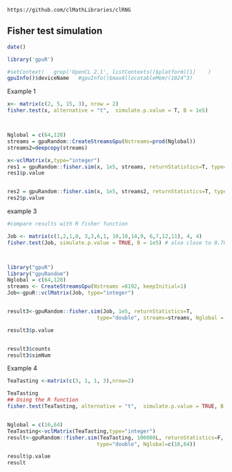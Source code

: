 <!--
%\VignetteEngine{knitr::knitr}
%\VignetteIndexEntry{Fisher test}
-->

`https://github.com/clMathLibraries/clRNG`


## Fisher test simulation

```r
date()
```


```r
library('gpuR')
```

```r
#setContext(   grep('OpenCL 2.1', listContexts()$platform)[1]    )
gpuInfo()$deviceName   #gpuInfo()$maxAllocatableMem/(1024^3)
```






Example 1
```r
x<- matrix(c(2, 5, 15, 3), nrow = 2)
fisher.test(x, alternative = "t",  simulate.p.value = T, B = 1e5)



Nglobal = c(64,128)
streams = gpuRandom::CreateStreamsGpu(Nstreams=prod(Nglobal))
streams2=deepcopy(streams)

x<-vclMatrix(x,type="integer")
res1 = gpuRandom::fisher.sim(x, 1e5, streams, returnStatistics=T, type="double", Nglobal=Nglobal)
res1$p.value


res2 = gpuRandom::fisher.sim(x, 1e5, streams2, returnStatistics=T, type="double", Nglobal=Nglobal)
res2$p.value

```



example 3
```r
#compare results with R fisher function

Job <- matrix(c(1,2,1,0, 3,3,6,1, 10,10,14,9, 6,7,12,11), 4, 4)
fisher.test(Job, simulate.p.value = TRUE, B = 1e5) # also close to 0.78



library("gpuR")
library("gpuRandom")
Nglobal = c(64,128)
streams <- CreateStreamsGpu(Nstreams =8192, keepInitial=1)
Job<-gpuR::vclMatrix(Job, type="integer")


result3<-gpuRandom::fisher.sim(Job, 1e5, returnStatistics=T, 
                             type="double", streams=streams, Nglobal = Nglobal)

result3$p.value


result3$counts
result3$simNum
```













Example 4
```r
TeaTasting <-matrix(c(3, 1, 1, 3),nrow=2)

TeaTasting
## Using the R function 
fisher.test(TeaTasting, alternative = "t",  simulate.p.value = TRUE, B = 1e5)


Nglobal = c(16,64)
TeaTasting<-vclMatrix(TeaTasting,type="integer")
result<-gpuRandom::fisher.sim(TeaTasting, 100000L, returnStatistics=F, 
                             type="double", Nglobal=c(16,64))

result$p.value
result
```










